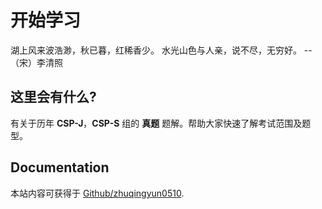 # 开始学习
 
湖上风来波浩渺，秋已暮，红稀香少。
水光山色与人亲，说不尽，无穷好。
-- （宋）李清照

## 这里会有什么?

有关于历年 **CSP-J**，**CSP-S** 组的 **真题** 题解。帮助大家快速了解考试范围及题型。

## Documentation

本站内容可获得于 [Github/zhuqingyun0510](https://github.com/zhuqingyun0510/nextra).
